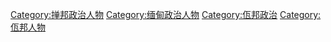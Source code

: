 [[Category:掸邦政治人物|Category:掸邦政治人物]]
[[Category:缅甸政治人物|Category:缅甸政治人物]]
[[Category:佤邦政治|Category:佤邦政治]]
[[Category:佤邦人物|Category:佤邦人物]]
